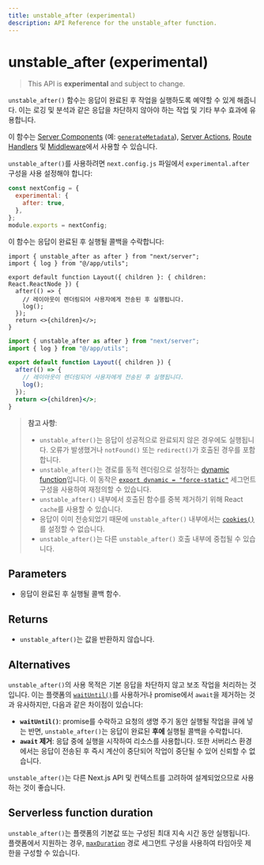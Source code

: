 ```yaml
---
title: unstable_after (experimental)
description: API Reference for the unstable_after function.
---
```


# unstable_after (experimental)

> This API is **experimental** and subject to change.

`unstable_after()` 함수는 응답이 완료된 후 작업을 실행하도록 예약할 수 있게 해줍니다. 이는 로깅 및 분석과 같은 응답을 차단하지 않아야 하는 작업 및 기타 부수 효과에 유용합니다.

이 함수는 [Server Components](/docs/app/building-your-application/rendering/server-components) (예: [`generateMetadata`](https://nextjs.org/docs/app/api-reference/functions/generate-metadata)), [Server Actions](/docs/app/building-your-application/data-fetching/server-actions-and-mutations), [Route Handlers](/docs/app/building-your-application/routing/route-handlers) 및 [Middleware](/docs/app/building-your-application/routing/middleware)에서 사용할 수 있습니다.

`unstable_after()`를 사용하려면 `next.config.js` 파일에서 `experimental.after` 구성을 사용 설정해야 합니다:

```js filename="next.config.js"
const nextConfig = {
  experimental: {
    after: true,
  },
};
module.exports = nextConfig;
```

이 함수는 응답이 완료된 후 실행될 콜백을 수락합니다:

```tsx filename="app/layout.tsx" switcher
import { unstable_after as after } from "next/server";
import { log } from "@/app/utils";

export default function Layout({ children }: { children: React.ReactNode }) {
  after(() => {
    // 레이아웃이 렌더링되어 사용자에게 전송된 후 실행됩니다.
    log();
  });
  return <>{children}</>;
}
```

```jsx filename="app/layout.js" switcher
import { unstable_after as after } from "next/server";
import { log } from "@/app/utils";

export default function Layout({ children }) {
  after(() => {
    // 레이아웃이 렌더링되어 사용자에게 전송된 후 실행됩니다.
    log();
  });
  return <>{children}</>;
}
```

> **참고 사항**:
>
> - `unstable_after()`는 응답이 성공적으로 완료되지 않은 경우에도 실행됩니다. 오류가 발생했거나 `notFound()` 또는 `redirect()`가 호출된 경우를 포함합니다.
> - `unstable_after()`는 경로를 동적 렌더링으로 설정하는 [dynamic function](/docs/app/building-your-application/rendering/server-components#dynamic-functions)입니다. 이 동작은 [`export dynamic = "force-static"`](/docs/app/api-reference/file-conventions/route-segment-config#dynamic) 세그먼트 구성을 사용하여 재정의할 수 있습니다.
> - `unstable_after()` 내부에서 호출된 함수를 중복 제거하기 위해 React `cache`를 사용할 수 있습니다.
> - 응답이 이미 전송되었기 때문에 `unstable_after()` 내부에서는 [`cookies()`](/docs/app/api-reference/functions/cookies)를 설정할 수 없습니다.
> - `unstable_after()`는 다른 `unstable_after()` 호출 내부에 중첩될 수 있습니다.

## Parameters

- 응답이 완료된 후 실행될 콜백 함수.

## Returns

- `unstable_after()`는 값을 반환하지 않습니다.

## Alternatives

`unstable_after()`의 사용 목적은 기본 응답을 차단하지 않고 보조 작업을 처리하는 것입니다. 이는 플랫폼의 [`waitUntil()`](https://vercel.com/docs/functions/functions-api-reference)를 사용하거나 promise에서 `await`을 제거하는 것과 유사하지만, 다음과 같은 차이점이 있습니다:

- **`waitUntil()`**: promise를 수락하고 요청의 생명 주기 동안 실행될 작업을 큐에 넣는 반면, `unstable_after()`는 응답이 완료된 **후에** 실행될 콜백을 수락합니다.
- **`await` 제거**: 응답 중에 실행을 시작하여 리소스를 사용합니다. 또한 서버리스 환경에서는 응답이 전송된 후 즉시 계산이 중단되어 작업이 중단될 수 있어 신뢰할 수 없습니다.

`unstable_after()`는 다른 Next.js API 및 컨텍스트를 고려하여 설계되었으므로 사용하는 것이 좋습니다.

## Serverless function duration

`unstable_after()`는 플랫폼의 기본값 또는 구성된 최대 지속 시간 동안 실행됩니다. 플랫폼에서 지원하는 경우, [`maxDuration`](/docs/app/api-reference/file-conventions/route-segment-config#maxduration) 경로 세그먼트 구성을 사용하여 타임아웃 제한을 구성할 수 있습니다.
